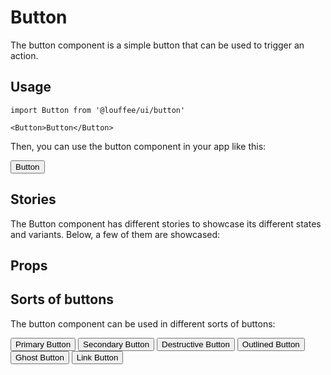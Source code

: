 



<Meta of={Stories} /> 

# Button

<GitHubRepoPath path="packages/ui/src/button/button.tsx" />

The button component is a simple button that can be used to trigger an action.


## Usage

```tsx
import Button from '@louffee/ui/button'

<Button>Button</Button>
```

Then, you can use the button component in your app like this:

<Button>Button</Button>

## Stories

The Button component has different stories to showcase its different states and 
variants. Below, a few of them are showcased:

<Story of={Stories.Overview} />

## Props

<ArgTypes of={Stories.Overview} />

## Sorts of buttons

The button component can be used in different sorts of buttons:

<div className="flex items-center justify-between">
  <Button variant="primary">Primary Button</Button>
  <Button variant="secondary">Secondary Button</Button>
  <Button variant="destructive">Destructive Button</Button>
  <Button variant="outlined">Outlined Button</Button>
  <Button variant="ghost">Ghost Button</Button>
  <Button variant="link">Link Button</Button>
</div>

